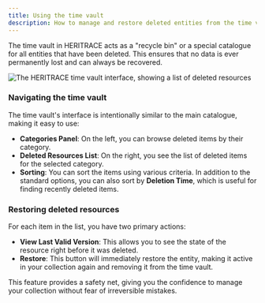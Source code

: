 ```yaml
---
title: Using the time vault
description: How to manage and restore deleted entities from the time vault in HERITRACE.
---
```


The time vault in HERITRACE acts as a "recycle bin" or a special catalogue for all entities that have been deleted. This ensures that no data is ever permanently lost and can always be recovered.

<Image src={timeVaultImage} alt="The HERITRACE time vault interface, showing a list of deleted resources" width={800} height={600} />

### Navigating the time vault

The time vault's interface is intentionally similar to the main catalogue, making it easy to use:

-   **Categories Panel**: On the left, you can browse deleted items by their category.
-   **Deleted Resources List**: On the right, you see the list of deleted items for the selected category.
-   **Sorting**: You can sort the items using various criteria. In addition to the standard options, you can also sort by **Deletion Time**, which is useful for finding recently deleted items.

### Restoring deleted resources

For each item in the list, you have two primary actions:

-   **View Last Valid Version**: This allows you to see the state of the resource right before it was deleted.
-   **Restore**: This button will immediately restore the entity, making it active in your collection again and removing it from the time vault.

This feature provides a safety net, giving you the confidence to manage your collection without fear of irreversible mistakes. 